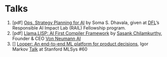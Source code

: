 # Talks {.unnumbered}

1. \[pdf\] [Ops, Strategy Planning for AI](./talks/Ops-Strategy-for-ML-DFL-23-Aug-24.pdf) by Soma S. Dhavala, given at [DFL](https://digitalfutureslab.in/)'s Responsible AI Impact Lab (RAIL) Fellowship program.
2. \[pdf\] [Llama.LISP: AI First Compiler Framework](https://chsasank.com/assets/slides/llama.lisp_talk.pdf) by [Sasank Chilamkurthy](https://www.linkedin.com/in/sasank-chilamkurthy/), Founder & CEO [Von Neumann AI](https://von-neumann.ai/)
3. [\pdf\] [Looper: An end-to-end ML platform for product decisions](https://arxiv.org/abs/2110.07554), Igor Markov [Talk](https://www.youtube.com/watch?v=UAZHJK9VWPY) at Stanford MLSys #60 